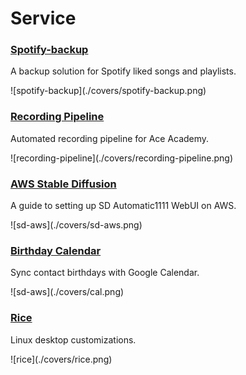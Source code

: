 # Service

### [Spotify-backup](https://github.com/blekmus/spotify-backup)
<p>A backup solution for Spotify liked songs and playlists.</p>
<div className="img-container">![spotify-backup](./covers/spotify-backup.png)</div>

### [Recording Pipeline](https://github.com/blekmus/ace-recording-pipeline)
<p>Automated recording pipeline for Ace Academy.</p>
<div className="img-container">![recording-pipeline](./covers/recording-pipeline.png)</div>

### [AWS Stable Diffusion](https://github.com/blekmus/aws-stable-diffusion)
<p>A guide to setting up SD Automatic1111 WebUI on AWS.</p>
<div className="img-container">![sd-aws](./covers/sd-aws.png)</div>

### [Birthday Calendar](https://github.com/blekmus/aws-stable-diffusion)
<p>Sync contact birthdays with Google Calendar.</p>
<div className="img-container">![sd-aws](./covers/cal.png)</div>

### [Rice](https://github.com/blekmus/rice)
<p>Linux desktop customizations.</p>
<div className="img-container">![rice](./covers/rice.png)</div>